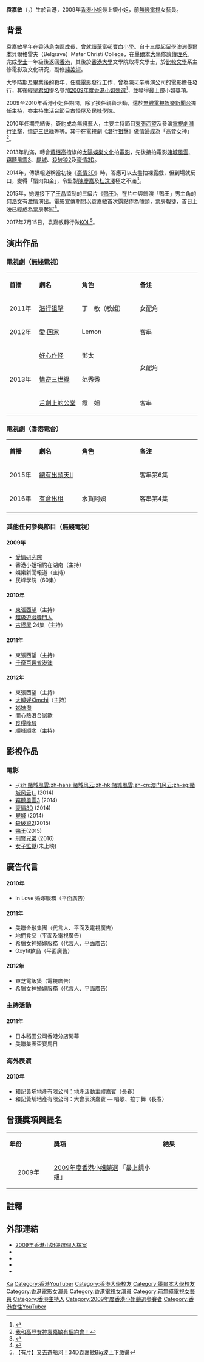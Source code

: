 {{Distinguish|袁嘉蔚|阮嘉敏|江嘉敏|關嘉敏}}
{{藝人
| 姓名 = 袁嘉敏
| 類型 = 女藝人
| 圖片 = Candy Yuen 袁嘉敏.jpg
| 圖片尺寸 =
| 圖片簡介 = 袁嘉敏在2019年9月8日（[[荃灣大會堂|荃灣大會堂]]）舉行的活動
| 英文名 = Candy Yuen
| 羅馬拼音 = Yuen Ka Man
| 綽號 = 翻版[[何艷娟|何艷娟]]
| 國籍 = {{CNHK}}
| 民族 = [[漢族|漢族]]
| 籍貫 =
| 出生日期 = {{Birth date and age|1984|10|28}}
| 出生地點 = {{HKG-1959}}
| 逝世日期 =
| 逝世地點 =
| 職業 = [[演員|演員]]、[[主持|主持]]、[[代言人|代言人]]
| 語言 = [[粵語|粵語]]、[[英語|英語]]、[[普通話|普通話]]
| 教育程度 = [[墨爾本大學|墨爾本大學]][[傳理系|傳理系]]學士（肄業）<br />[[香港大學|香港大學]][[文學士|文學士]]
| 母校 = 華富邨寶血小學<br />{{tsl|en|Mater Christi College}}
| 宗教信仰 =
| 配偶 =
| 活躍年代 = 2009年至今
| 經紀公司 = [[TVB|TVB]] (2009-2013)<br /> [[太陽娛樂文化|太陽娛樂文化]] (2013-2017)
| 網站 = [http://weibo.com/u/1858019230 新浪微博]
| 出身地 = {{HKG}}
| awards = [[2009年度香港小姐競選|2009年度香港小姐競選]]最上鏡小姐
| 代表作 = '''電視節目'''：{{ubl|《[[東張西望|東張西望]]》}}'''電視劇'''：{{ubl|《[[潛行狙擊|潛行狙擊]]》}}'''電影'''：{{ubl|《[[鴨王|鴨王]]》}}
}}

'''袁嘉敏'''（{{Lang-en|Candy Yuen Ka Man}}，{{bd|1984年|10月28日|catIdx=Y袁}}）生於香港，2009年[[香港小姐|香港小姐]]最上鏡小姐，前[[無綫電視|無綫電視]]女藝員。

==背景==
袁嘉敏早年在[[香港島|香港島]][[南區_(香港)|南區]]成長，曾就讀[[華富邨寶血小學|華富邨寶血小學]]。自十三歲起留學[[澳洲|澳洲]][[墨爾本|墨爾本]]貝爾格雷夫（Belgrave）Mater Christi College，在[[墨爾本大學|墨爾本大學]]修讀[[傳理系|傳理系]]。完成[[學士|學士]]一年級後返回[[香港|香港]]，其後於[[香港大學|香港大學]]文學院取得文學士，於[[比較文學|比較文學]]系主修電影及文化研究，副修[[美術|純美術]]。

大學時期及畢業後的數年，任職[[電影|電影]][[發行|發行]]工作，曾為[[陳可辛|陳可辛]]導演公司的電影擔任發行，其後經[[吳君如|吳君如]]提名參加[[2009年度香港小姐競選|2009年度香港小姐競選]]<ref name="香港蘋果日報">{{cite web |url=http://hk.apple.nextmedia.com/entertainment/art/20090920/13227802|title=麗之國：港姐醜女大平反|publisher=[[香港蘋果日報|香港蘋果日報]]|date=2009-09-20|access-date=2022-01-31 |language=zh-hk|author=陳寶明|archive-url=https://web.archive.org/web/20160418055202/http://hk.apple.nextmedia.com/entertainment/art/20090920/13227802|archive-date=2016-04-18 |dead-url=yes}}</ref>，並奪得最上鏡小姐獎項。

2009至2010年香港小姐任期間，除了接任親善活動，還於[[無綫電視|無綫電視]][[娛樂新聞台|娛樂新聞台]]擔任[[主持|主持]]，亦主持生活台節目[[古怪屋|古怪屋]]及[[民峰學院|民峰學院]]。

2010年任期完結後，簽約成為無綫藝人，主要主持節目[[東張西望|東張西望]]及參演[[電視劇|電視劇]][[潛行狙擊|潛行狙擊]]，[[情逆三世緣|情逆三世緣]]等等。其中在電視劇《[[潛行狙擊|潛行狙擊]]》做[[情婦|情婦]]成為「[[高登討論區|高登]]女神」<ref>[https://m.gameapps.hk/news/6673 我和高登女神袁嘉敏有個約會！]</ref>。

2013年約滿，轉會[[黃栢高|黃栢高]]揸旗的[[太陽娛樂文化|太陽娛樂文化]]拍[[電影|電影]]，先後接拍電影[[賭城風雲_(2014年電影)|賭城風雲]]、[[竊聽風雲3|竊聽風雲3]]、[[屍城|屍城]]、[[殺破狼2|殺破狼2]]及[[豪情3D|豪情3D]]。

2014年，傳媒報道稱當初接《[[豪情3D|豪情3D]]》時，答應可以去盡拍裸露戲，但到場就反口，變得「惜肉如金」，令監製[[陳慶嘉|陳慶嘉]]及[[杜汶澤|杜汶澤]]極之不滿<ref>{{Cite news|url=http://hk.apple.nextmedia.com/entertainment/art/20140409/18683499|title=《3D豪情》忽然錫身袁嘉敏被爆反口拒全裸|last=|first=|date=2014-04-09|work=蘋果日報|accessdate=2016-12-16|archive-date=2017-03-05|archive-url=https://web.archive.org/web/20170305013336/http://hk.apple.nextmedia.com/entertainment/art/20140409/18683499|dead-url=no}}</ref>。

2015年，她還接下了[[王晶|王晶]]监制的三級片《[[鴨王|鴨王]]》，在片中與飾演「鴨王」男主角的[[何浩文|何浩文]]有激情演出。電影宣傳期間以袁嘉敏首次露點作為噱頭，票房報捷，首日上映已經成為票房奪冠<ref>{{Cite web|url=http://hk.apple.nextmedia.com/entertainment/art/20150131/19023105 |title=《鴨王》單日票房奪冠|access-date=2017-07-23|archive-date=2017-08-28|archive-url=https://web.archive.org/web/20170828184700/http://hk.apple.nextmedia.com/entertainment/art/20150131/19023105|dead-url=no}}</ref>。

2017年7月15日，袁嘉敏轉行做[[KOL|KOL]]<ref>[https://hk.on.cc/hk/bkn/cnt/entertainment/20200909/bkn-20200909134532647-0909_00862_001.html 【有片】又去遊船河！34D袁嘉敏Big波上下激盪]</ref>。

==演出作品==
===電視劇（[[無綫電視|無綫電視]]）===
{|class="wikitable" width="70%"
|- style="background:lightpink; color:purple" align=center
|style="width:7%"|'''首播'''||style="width:14%"|'''劇名'''||style="width:19%"|'''角色'''||style="width:20%"|'''备注'''
|-
|2011年||[[潛行狙擊|潛行狙擊]]||丁　敏（敏姐）||女配角
|-
|2012年||[[愛·回家_(第一輯)|愛·回家]]||Lemon||客串
|-
|rowspan="3"|2013年||[[好心作怪|好心作怪]]||鄧太||rowspan="2"|女配角
|-
|[[情逆三世緣|情逆三世緣]]||范秀秀
|-
|[[舌劍上的公堂|舌劍上的公堂]]||霞　姐||客串
|}

===電視劇（香港電台）===
{|class="wikitable" width="70%"
|- style="background:yellow; color:green" align=center
|style="width:7%"|'''首播'''||style="width:14%"|'''劇名'''||style="width:19%"|'''角色'''||style="width:20%"|'''备注'''
|-
|2015年||[[總有出頭天II|總有出頭天II]]||||客串第6集
|-
|2016年||[[有倉出租|有倉出租]]||水貨阿姨||客串第4集
|-
|}

===其他任何參與節目（無綫電視）===
====2009年====
*[[愛情研究院|愛情研究院]]
*香港小姐相約在湖南（主持）
*娛樂新聞報道（主持）
*民峰學院（60集）

====2010年====
*[[東張西望|東張西望]]（主持）
*[[超級遊戲獎門人|超級遊戲獎門人]]
*[[古怪屋|古怪屋]] 24集（主持）

====2011年====
*東張西望（主持）
*[[千奇百趣省港澳|千奇百趣省港澳]]

====2012年====
*東張西望（主持）
*[[大韓好Kimchi|大韓好Kimchi]]（主持）
*[[姊妹淘_(電視節目)|姊妹淘]]
*開心熱浪合家歡
*[[食得峰騷|食得峰騷]]
*[[順峰順水|順峰順水]]（主持）

==影視作品==
===電影===
*[[賭城風雲_(2014年電影)|-{zh:賭城風雲;zh-hans:赌城风云;zh-hk:賭城風雲;zh-cn:澳门风云;zh-sg:赌城风云}-]] (2014)
*[[竊聽風雲3|竊聽風雲3]] (2014)
*[[豪情3D|豪情3D]] (2014)
*[[屍城|屍城]] (2014)
*[[殺破狼2|殺破狼2]](2015)
*[[鴨王|鴨王]](2015)
*[[刑警兄弟|刑警兄弟]] (2016)
*[[女子監獄_(2019年电影)|女子監獄]](未上映)

==廣告代言==
====2010年====
*In Love 婚嫁服務（平面廣告）

====2011年====
*美聯金融集團（代言人、平面及電視廣告）
*地捫食品（平面及電視廣告）
*希臘女神婚嫁服務（代言人、平面廣告）
*Oxyfit飲品（平面廣告）

====2012年====
*東芝電飯煲（電視廣告）
*希臘女神婚嫁服務（代言人、平面廣告）

===主持活動===
====2011年====
*日本稻田公司香港分店開幕
*美聯集團盃賽馬日

===海外表演===
====2010年====
*和記黃埔地產有限公司：地產活動主禮嘉賓（長春）
*和記黃埔地產有限公司：大會表演嘉賓 — 唱歌、拉丁舞（長春）

==曾獲獎項與提名==
{|class="wikitable" width="70%"
|- style="background:#FFF; color:#000" align=center
|style="width:8%"|'''年份'''||style="width:23%"|'''獎項'''||style="width:8%"|'''結果'''
|-
|<center>2009年<center>||[[2009年度香港小姐競選|2009年度香港小姐競選]] 「最上鏡小姐」||{{won}}
|}

==註釋==
{{reflist}}

==外部連結==
*[https://web.archive.org/web/20110924005537/http://artiste.tvb.com/index.php?m=guest&u=candyyuen_tvb 2009年香港小姐競選個人檔案]
*{{facebook|Yuenkamancandy}}
*{{Instagram|candy_kamanyuen}}
*{{YouTube|channel=UC5tOoGL-uFc5VP-QGMuCq8Q|袁嘉敏}}
*{{hkmdb name|65988}}
{{香港小姐最上鏡小姐|[[馬賽_(香港)|馬賽]]|2009|[[李雪瑩_(藝人)|李雪瑩]]}}

{{Authority control}}
{{DEFAULTSORT:Yuen}}
[[Category:袁姓|Ka]]
[[Category:香港YouTuber|Category:香港YouTuber]]
[[Category:香港大學校友|Category:香港大學校友]]
[[Category:墨爾本大學校友|Category:墨爾本大學校友]]
[[Category:香港電影女演員|Category:香港電影女演員]]
[[Category:香港電視女演員|Category:香港電視女演員]]
[[Category:前無綫電視女藝員|Category:前無綫電視女藝員]]
[[Category:香港主持人|Category:香港主持人]]
[[Category:2009年度香港小姐競選參賽者|Category:2009年度香港小姐競選參賽者]]
[[Category:香港女性YouTuber|Category:香港女性YouTuber]]